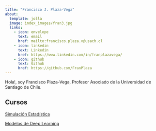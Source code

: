 ```yaml
---
title: "Francisco J. Plaza-Vega"
about:
  template: jolla
  image: index_images/fran3.jpg
  links:
    - icon: envelope
      text: email
      href: mailto:francisco.plaza.v@usach.cl
    - icon: linkedin
      text: Linkedin
      href: https://www.linkedin.com/in/franplazavega/
    - icon: github
      text: Github
      href: https://github.com/FranPlaza
---
```


Hola!, soy Francisco Plaza-Vega, Profesor Asociado de la Universidad de Santiago de Chile.

## Cursos

[Simulación Estadística](courses/Simulation/Simulation_00_About.html){target="_blank"}

[Modelos de Deep Learning](courses/Deep_Learning/Deep_Learning_00_About.html){target="_blank"}